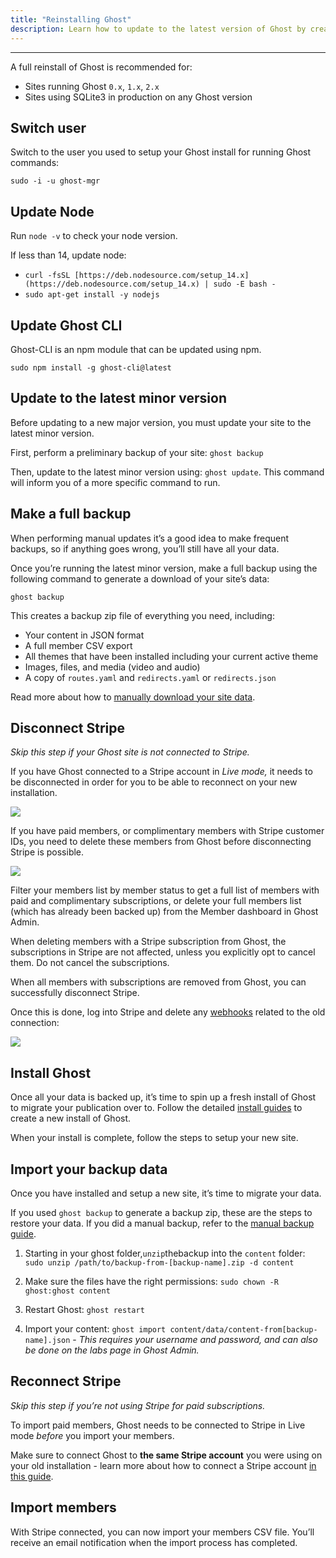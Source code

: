 ```yaml
---
title: "Reinstalling Ghost"
description: Learn how to update to the latest version of Ghost by creating a new install.
---
```


***

A full reinstall of Ghost is recommended for:

* Sites running Ghost `0.x`, `1.x`, `2.x`
* Sites using SQLite3 in production on any Ghost version

## Switch user

Switch to the user you used to setup your Ghost install for running Ghost commands:

`sudo -i -u ghost-mgr`

## Update Node

Run `node -v` to check your node version.

If less than 14, update node:

* `curl -fsSL [https://deb.nodesource.com/setup_14.x](https://deb.nodesource.com/setup_14.x) | sudo -E bash -`
* `sudo apt-get install -y nodejs`

## Update Ghost CLI

Ghost-CLI is an npm module that can be updated using npm.

`sudo npm install -g ghost-cli@latest`

## Update to the latest minor version

Before updating to a new major version, you must update your site to the latest minor version.

First, perform a preliminary backup of your site: `ghost backup`

Then, update to the latest minor version using: `ghost update`. This command will inform you of a more specific command to run.

## Make a full backup

When performing manual updates it’s a good idea to make frequent backups, so if anything goes wrong, you’ll still have all your data.

Once you’re running the latest minor version, make a full backup using the following command to generate a download of your site’s data:

`ghost backup`

This creates a backup zip file of everything you need, including:

* Your content in JSON format
* A full member CSV export
* All themes that have been installed including your current active theme
* Images, files, and media (video and audio)
* A copy of `routes.yaml` and `redirects.yaml` or `redirects.json`

Read more about how to [manually download your site data](/faq/manual-backup).

## Disconnect Stripe

*Skip this step if your Ghost site is not connected to Stripe.*

If you have Ghost connected to a Stripe account in *Live mode,* it needs to be disconnected in order for you to be able to reconnect on your new installation.

<Frame caption="Screenshot of content export in Ghost Admin">
  <img src="/images/17889dd4-stripe-connection_hub376459ffe40b4ad66b7082f6966fac4_293097_2290x0_resize_q100_h2_box_3.webp" />
</Frame>

If you have paid members, or complimentary members with Stripe customer IDs, you need to delete these members from Ghost before disconnecting Stripe is possible.

<Frame caption="Screenshot of content export in Ghost Admin">
  <img src="/images/c5359524-filter-members_hu0f4d0735bb9ab23a49c8adf254de8a98_18345_2098x0_resize_q100_h2_box_3.webp" />
</Frame>

Filter your members list by member status to get a full list of members with paid and complimentary subscriptions, or delete your full members list (which has already been backed up) from the Member dashboard in Ghost Admin.

<Info>
When deleting members with a Stripe subscription from Ghost, the subscriptions in Stripe are not affected, unless you explicitly opt to cancel them. Do not cancel the subscriptions.

</Info>

When all members with subscriptions are removed from Ghost, you can successfully disconnect Stripe.

Once this is done, log into Stripe and delete any [webhooks](https://dashboard.stripe.com/webhooks) related to the old connection:

<Frame caption="Screenshot of content export in Ghost Admin">
  <img src="/images/42fc8ebf-stripe-webhooks_hu7a110a240dae732aa17e84a1b4005ae4_43075_1878x0_resize_q100_h2_box_3.webp" />
</Frame>

## Install Ghost

Once all your data is backed up, it’s time to spin up a fresh install of Ghost to migrate your publication over to. Follow the detailed [install guides](/install/) to create a new install of Ghost.

When your install is complete, follow the steps to setup your new site.

## Import your backup data

Once you have installed and setup a new site, it’s time to migrate your data.

If you used `ghost backup` to generate a backup zip, these are the steps to restore your data. If you did a manual backup, refer to the [manual backup guide](/faq/manual-backup).

1. Starting in your ghost folder,`unzip`thebackup into the `content` folder: `sudo unzip /path/to/backup-from-[backup-name].zip -d content`

2. Make sure the files have the right permissions: `sudo chown -R ghost:ghost content`

3. Restart Ghost: `ghost restart`

4. Import your content: `ghost import content/data/content-from[backup-name].json` - *This requires your username and password, and can also be done on the labs page in Ghost Admin.*

## Reconnect Stripe

*Skip this step if you’re not using Stripe for paid subscriptions.*

To import paid members, Ghost needs to be connected to Stripe in Live mode *before* you import your members.

Make sure to connect Ghost to **the same Stripe account** you were using on your old installation - learn more about how to connect a Stripe account [in this guide](/help/setup-members/#connect-a-stripe-account).

## Import members

With Stripe connected, you can now import your members CSV file. You’ll receive an email notification when the import process has completed.